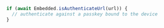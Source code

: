 ```javascript
if (await Embedded.isAuthenticateUrl(url)) {
  // authenticate against a passkey bound to the device
}
```
